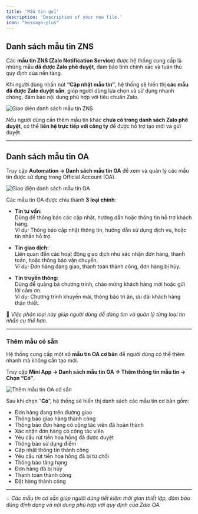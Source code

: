 ```yaml
---
title: 'Mẫu tin gửi'
description: 'Description of your new file.'
icon: "message-plus"
---
```


## **Danh sách mẫu tin ZNS** 

Các **mẫu tin ZNS (Zalo Notification Service)** được hệ thống cung cấp là những mẫu **đã được Zalo phê duyệt**, đảm bảo tính chính xác và tuân thủ quy định của nền tảng.  

Khi người dùng nhấn nút **“Cập nhật mẫu tin”**, hệ thống sẽ hiển thị **các mẫu đã được Zalo duyệt sẵn**, giúp người dùng lựa chọn và sử dụng nhanh chóng, đảm bảo nội dung phù hợp với tiêu chuẩn Zalo.

<Frame caption="Danh sách mẫu tin ZNS được Zalo phê duyệt">
  <img
    src="https://aimini-upload.sgp1.digitaloceanspaces.com/image716_6583eef17b.png"
    alt="Giao diện danh sách mẫu tin ZNS"
    style={{ borderRadius: "0.5rem" }}
  />
</Frame>

Nếu người dùng cần thêm mẫu tin khác **chưa có trong danh sách Zalo phê duyệt**, có thể **liên hệ trực tiếp với công ty** để được hỗ trợ tạo mới và gửi duyệt.

---

## **Danh sách mẫu tin OA**

Truy cập **Automation → Danh sách mẫu tin OA** để xem và quản lý các mẫu tin được sử dụng trong Official Account (OA).

<Frame caption="Danh sách mẫu tin OA trong Automation">
  <img
    src="https://aimini-upload.sgp1.digitaloceanspaces.com/image717_8b8088740f.png"
    alt="Giao diện danh sách mẫu tin OA"
    style={{ borderRadius: "0.5rem" }}
  />
</Frame>

Các mẫu tin OA được chia thành **3 loại chính**:

- **Tin tư vấn:**  
  Dùng để thông báo các cập nhật, hướng dẫn hoặc thông tin hỗ trợ khách hàng.  
  *Ví dụ:* Thông báo cập nhật thông tin, hướng dẫn sử dụng dịch vụ, hoặc tin nhắn hỗ trợ.

- **Tin giao dịch:**  
  Liên quan đến các hoạt động giao dịch như xác nhận đơn hàng, thanh toán, hoặc thông báo vận chuyển.  
  *Ví dụ:* Đơn hàng đang giao, thanh toán thành công, đơn hàng bị hủy.

- **Tin truyền thông:**  
  Dùng để quảng bá chương trình, chào mừng khách hàng mới hoặc gửi lời cảm ơn.  
  *Ví dụ:* Chương trình khuyến mãi, thông báo tri ân, ưu đãi khách hàng thân thiết.

📘 *Việc phân loại này giúp người dùng dễ dàng tìm và quản lý từng loại tin nhắn cụ thể hơn.*

---

### **Thêm mẫu có sẵn** 

Hệ thống cung cấp một số **mẫu tin OA cơ bản** để người dùng có thể thêm nhanh mà không cần tạo mới.

Truy cập **Mini App → Danh sách mẫu tin OA → Thêm thông tin mẫu tin → Chọn “Có”**.

<Frame caption="Thêm mẫu tin OA có sẵn">
  <img
    src="https://aimini-upload.sgp1.digitaloceanspaces.com/image718_c078107f54.png"
    alt="Thêm mẫu tin OA có sẵn"
    style={{ borderRadius: "0.5rem" }}
  />
</Frame>

Sau khi chọn “**Có**”, hệ thống sẽ hiển thị danh sách các mẫu tin cơ bản gồm:

- Đơn hàng đang trên đường giao  
- Thông báo giao hàng thành công  
- Thông báo đơn hàng có cộng tác viên đã hoàn thành  
- Xác nhận đơn hàng có cộng tác viên  
- Yêu cầu rút tiền hoa hồng đã được duyệt  
- Thông báo sử dụng điểm  
- Cập nhật thông tin thành công  
- Yêu cầu rút tiền hoa hồng đã bị từ chối  
- Thông báo tăng hạng  
- Đơn hàng đã bị hủy  
- Thanh toán thành công  
- Đặt hàng thành công

---

💡 *Các mẫu tin có sẵn giúp người dùng tiết kiệm thời gian thiết lập, đảm bảo đúng định dạng và nội dung phù hợp với quy định của Zalo OA.*

